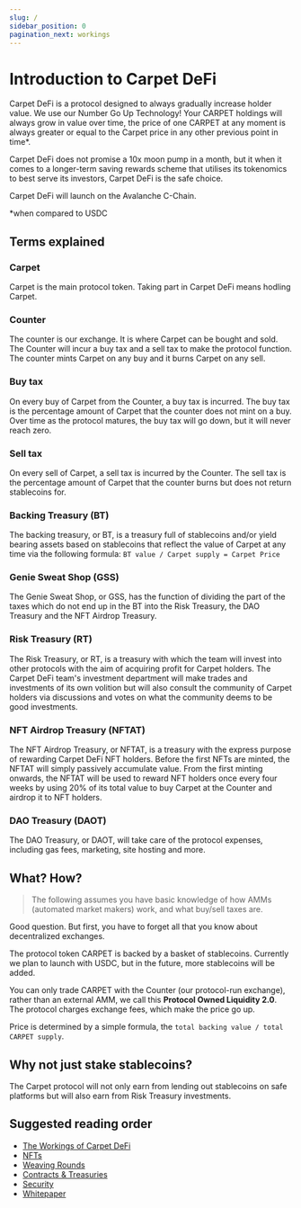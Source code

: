 ```yaml
---
slug: /
sidebar_position: 0
pagination_next: workings
---
```



# Introduction to Carpet DeFi

Carpet DeFi is a protocol designed to always gradually increase holder value.
We use our Number Go Up Technology! Your CARPET holdings will always grow
in value over time, the price of one CARPET at any moment is always greater or equal
to the Carpet price in any other previous point in time\*.

Carpet DeFi does not promise a 10x moon pump in a month, but it when it comes to
a longer-term saving rewards scheme that utilises its tokenomics to best serve its
investors, Carpet DeFi is the safe choice.

Carpet DeFi will launch on the Avalanche C-Chain.

\*when compared to USDC

## Terms explained

### Carpet

Carpet is the main protocol token. Taking part in Carpet DeFi means hodling Carpet.

### Counter

The counter is our exchange. It is where Carpet can be bought and sold. The Counter will incur a buy tax and a sell tax to make the protocol function. The counter mints Carpet on any buy and it burns Carpet on any sell.

### Buy tax

On every buy of Carpet from the Counter, a buy tax is incurred. The buy tax is the percentage amount of Carpet that the counter does not mint on a buy. Over time as the protocol matures, the buy tax will go down, but it will never reach zero.

### Sell tax

On every sell of Carpet, a sell tax is incurred by the Counter. The sell tax is the percentage amount of Carpet that the counter burns but does not return stablecoins for.

### Backing Treasury (BT)

The backing treasury, or BT, is a treasury full of stablecoins and/or yield bearing assets based on stablecoins that reflect the value of Carpet at any time via the following formula: `BT value / Carpet supply = Carpet Price`

### Genie Sweat Shop (GSS)

The Genie Sweat Shop, or GSS, has the function of dividing the part of the taxes which do not end up in the BT into the Risk Treasury, the DAO Treasury and the NFT Airdrop Treasury.

### Risk Treasury (RT)

The Risk Treasury, or RT, is a treasury with which the team will invest into other protocols with the aim of acquiring profit for Carpet holders. The Carpet DeFi team's investment department will make trades and investments of its own volition but will also consult the community of Carpet holders via discussions and votes on what the community deems to be good investments.

### NFT Airdrop Treasury (NFTAT)

The NFT Airdrop Treasury, or NFTAT, is a treasury with the express purpose of rewarding Carpet DeFi NFT holders. Before the first NFTs are minted, the NFTAT will simply passively accumulate value. From the first minting onwards, the NFTAT will be used to reward NFT holders once every four weeks by using 20% of its total value to buy Carpet at the Counter and airdrop it to NFT holders.

### DAO Treasury (DAOT)

The DAO Treasury, or DAOT, will take care of the protocol expenses, including gas fees, marketing, site hosting and more.

## What? How?

> The following assumes you have basic knowledge of how AMMs (automated market makers) work, and what buy/sell taxes are.

Good question. But first, you have to forget all that you know about decentralized exchanges.

The protocol token CARPET is backed by a basket of stablecoins. Currently we plan to launch with USDC, but in the future, more stablecoins will be added.

You can only trade CARPET with the Counter (our protocol-run exchange), rather than an external AMM, we call this **Protocol Owned Liquidity 2.0**. The protocol charges exchange fees, which make the price go up.

Price is determined by a simple formula, the `total backing value / total CARPET supply`.

<Explanation />

## Why not just stake stablecoins?

The Carpet protocol will not only earn from lending out stablecoins on safe platforms but will also earn from Risk Treasury investments.

## Suggested reading order

- [The Workings of Carpet DeFi](/workings)
- [NFTs](/nfts)
- [Weaving Rounds](/weaving)
- [Contracts & Treasuries](/treasuries)
- [Security](/security)
- [Whitepaper](/whitepaper)
